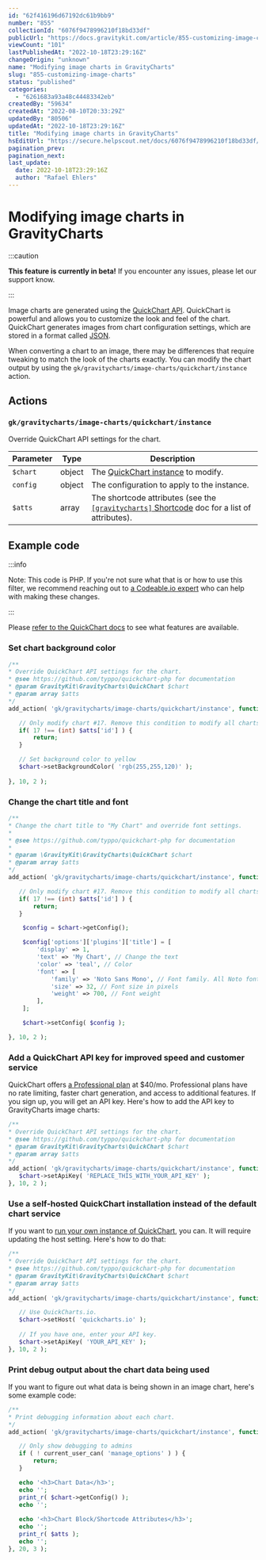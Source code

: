 ```yaml
---
id: "62f416196d67192dc61b9bb9"
number: "855"
collectionId: "6076f9478996210f18bd33df"
publicUrl: "https://docs.gravitykit.com/article/855-customizing-image-charts"
viewCount: "101"
lastPublishedAt: "2022-10-18T23:29:16Z"
changeOrigin: "unknown"
name: "Modifying image charts in GravityCharts"
slug: "855-customizing-image-charts"
status: "published"
categories: 
  - "6261683a93a48c44483342eb"
createdBy: "59634"
createdAt: "2022-08-10T20:33:29Z"
updatedBy: "80506"
updatedAt: "2022-10-18T23:29:16Z"
title: "Modifying image charts in GravityCharts"
hsEditUrl: "https://secure.helpscout.net/docs/6076f9478996210f18bd33df/article/62f416196d67192dc61b9bb9"
pagination_prev: 
pagination_next: 
last_update:
  date: 2022-10-18T23:29:16Z
  author: "Rafael Ehlers"
---
```


# Modifying image charts in GravityCharts


:::caution

**This feature is currently in beta!** If you encounter any issues, please let our support know.

:::



Image charts are generated using the [QuickChart API](https://quickchart.io/documentation/). QuickChart is powerful and allows you to customize the look and feel of the chart. QuickChart generates images from chart configuration settings, which are stored in a format called [JSON](https://en.wikipedia.org/wiki/JSON).

When converting a chart to an image, there may be differences that require tweaking to match the look of the charts exactly. You can modify the chart output by using the `gk/gravitycharts/image-charts/quickchart/instance` action.

##  [](#actions)Actions 

###  [](#gkgravitychartsimage-chartsquickchartinstance)`gk/gravitycharts/image-charts/quickchart/instance`

Override QuickChart API settings for the chart.

| Parameter | Type | Description |
|---|---|---|
| `$chart` | object | The [QuickChart instance](https://quickchart.io/documentation/api/instance/) to modify. |
| `config` | object | The configuration to apply to the instance. |
| `$atts` | array | The shortcode attributes (see the [`[gravitycharts]` Shortcode](https://docs.gravitykit.com/article/850-gravitycharts-shortcode) doc for a list of attributes). |

##  [](#example-code)Example code 


:::info

Note: This code is PHP. If you're not sure what that is or how to use this filter, we recommend reaching out to [a Codeable.io expert](https://www.gravitykit.com/codeable) who can help with making these changes.

:::

  Please [refer to the QuickChart docs](https://quickchart.io/documentation/) to see what features are available.

###  [](#set-chart-background-color)Set chart background color 

```php
/**
* Override QuickChart API settings for the chart.
* @see https://github.com/typpo/quickchart-php for documentation
* @param GravityKit\GravityCharts\QuickChart $chart
* @param array $atts
*/
add_action( 'gk/gravitycharts/image-charts/quickchart/instance', function ( $chart, $atts ) {

   // Only modify chart #17. Remove this condition to modify all charts.
   if( 17 !== (int) $atts['id'] ) {
       return;
   }

   // Set background color to yellow
   $chart->setBackgroundColor( 'rgb(255,255,120)' );
   
}, 10, 2 );
```

###  [](#change-the-chart-title-and-font)Change the chart title and font

```php
/**
* Change the chart title to "My Chart" and override font settings.
*
* @see https://github.com/typpo/quickchart-php for documentation
*
* @param \GravityKit\GravityCharts\QuickChart $chart
* @param array $atts
*/
add_action( 'gk/gravitycharts/image-charts/quickchart/instance', function ( $chart, $atts ) {

   // Only modify chart #17. Remove this condition to modify all charts.
   if( 17 !== (int) $atts['id'] ) {
       return;
   }

	$config = $chart->getConfig();

	$config['options']['plugins']['title'] = [
		'display' => 1,
		'text' => 'My Chart', // Change the text
		'color' => 'teal', // Color
		'font' => [
			'family' => 'Noto Sans Mono', // Font family. All Noto fonts are valid. {@see https://fonts.google.com/noto/fonts}
			'size' => 32, // Font size in pixels
			'weight' => 700, // Font weight
		],
	];

	$chart->setConfig( $config );

}, 10, 2 );
```

###  [](#use-the-quickchart-service-instead-of-gravitykits-chart-service)Add a QuickChart API key for improved speed and customer service

QuickChart offers [a Professional plan](https://quickchart.io/pricing/) at $40/mo. Professional plans have no rate limiting, faster chart generation, and access to additional features. If you sign up, you will get an API key. Here's how to add the API key to GravityCharts image charts:

```php
/**
* Override QuickChart API settings for the chart.
* @see https://github.com/typpo/quickchart-php for documentation
* @param GravityKit\GravityCharts\QuickChart $chart
* @param array $atts
*/
add_action( 'gk/gravitycharts/image-charts/quickchart/instance', function ( $chart, $atts ) {    
   $chart->setApiKey( 'REPLACE_THIS_WITH_YOUR_API_KEY' );
}, 10, 2 );
```

###  [](#use-the-quickchart-service-instead-of-gravitykits-chart-service)Use a self-hosted QuickChart installation instead of the default chart service 

If you want to [run your own instance of QuickChart](https://github.com/typpo/quickchart#docker), you can. It will require updating the host setting. Here's how to do that:

```php
/**
* Override QuickChart API settings for the chart.
* @see https://github.com/typpo/quickchart-php for documentation
* @param GravityKit\GravityCharts\QuickChart $chart
* @param array $atts
*/
add_action( 'gk/gravitycharts/image-charts/quickchart/instance', function ( $chart, $atts ) {

   // Use QuickCharts.io.
   $chart->setHost( 'quickcharts.io' );
   
   // If you have one, enter your API key.
   $chart->setApiKey( 'YOUR_API_KEY' );
}, 10, 2 );
```

###  [](#print-debug-output-about-the-chart-data-being-used)Print debug output about the chart data being used 

If you want to figure out what data is being shown in an image chart, here's some example code:

```php
/**
* Print debugging information about each chart.
*/
add_action( 'gk/gravitycharts/image-charts/quickchart/instance', function ( $chart, $atts ) {

   // Only show debugging to admins
   if ( ! current_user_can( 'manage_options' ) ) {
       return;
   }

   echo '<h3>Chart Data</h3>';
   echo '';
   print_r( $chart->getConfig() );
   echo '';
   
   echo '<h3>Chart Block/Shortcode Attributes</h3>';
   echo '';
   print_r( $atts );
   echo '';
}, 20, 3 );
```